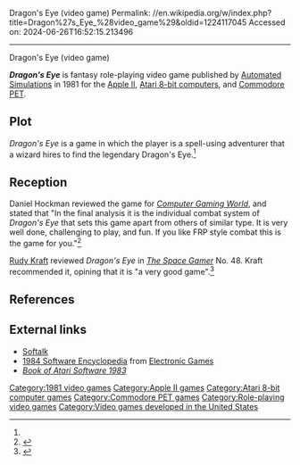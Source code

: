 Dragon's Eye (video game)
Permalink: //en.wikipedia.org/w/index.php?title=Dragon%27s_Eye_%28video_game%29&oldid=1224117045
Accessed on: 2024-06-26T16:52:15.213496



------
Dragon's Eye (video game)
{{infobox video game
| title = Dragon's Eye
| image = Dragon's Eye (video game) (Cover).jpg
| developer = Southern Software<ref name=mania/>
| publisher = [[Automated Simulations]]
| release = 1981
| platform = [[Apple II]], [[Atari 8-bit]],<ref name="mania">{{cite web |title=Dragon's Eye |url=http://www.atarimania.com/game-atari-400-800-xl-xe-dragon-s-eye_1726.html |website=Atari Mania}}</ref> [[Commodore PET|PET]]
}}

'''''Dragon's Eye''''' is fantasy role-playing video game published by [[Automated Simulations]] in 1981 for the [[Apple II]], [[Atari 8-bit computers]], and [[Commodore PET]].

==Plot==
''Dragon's Eye'' is a game in which the player is a spell-using adventurer that a wizard hires to find the legendary Dragon's Eye.<ref name="SG"/>

==Reception==
Daniel Hockman reviewed the game for ''[[Computer Gaming World]]'', and stated that "In the final analysis it is the individual combat system of ''Dragon's Eye'' that sets this game apart from others of similar type. It is very well done, challenging to play, and fun. If you like FRP style combat this is the game for you."<ref name="CGW1">{{cite magazine |last=Hockman |first=Daniel |title=Micro - Reviews |magazine=Computer Gaming World |date=November–December 1981 |volume=1 |issue=1 |pages=29}}</ref>

[[Rudy Kraft]] reviewed ''Dragon's Eye'' in ''[[The Space Gamer]]'' No. 48. Kraft recommended it, opining that it is "a very good game".<ref name="SG">{{cite journal|last= Kraft |first= Rudy |author-link=Rudy Kraft |date=February 1982 |title=Capsule Reviews|journal=[[The Space Gamer]]|publisher=[[Steve Jackson Games]]|issue=48|pages=36}}</ref>

==References==
{{Reflist}}

==External links==
*[https://archive.org/details/softalkv2n01sep1981/page/66/mode/2up Softalk]
*[https://archive.org/stream/RetroGameMagazineOneShots/1984%20Software%20Encyclopedia%20%281983%29%20Over%20900%20Descriptions%20and%20Ratings#page/n13/mode/2up 1984 Software Encyclopedia] from [[Electronic Games]]
*[https://archive.org/details/ataribooks-the-book-of-atari-software-1983/page/n31/mode/2up ''Book of Atari Software 1983'']

[[Category:1981 video games]]
[[Category:Apple II games]]
[[Category:Atari 8-bit computer games]]
[[Category:Commodore PET games]]
[[Category:Role-playing video games]]
[[Category:Video games developed in the United States]]


{{rpg-videogame-stub}}